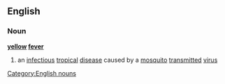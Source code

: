 ==English==
===Noun===
{{wikipedia}}
'''[[yellow]] [[fever]]'''
#an [[infectious]] [[tropical]] [[disease]] caused by a [[mosquito]] [[transmitted]] [[virus]]
[[Category:English nouns]]